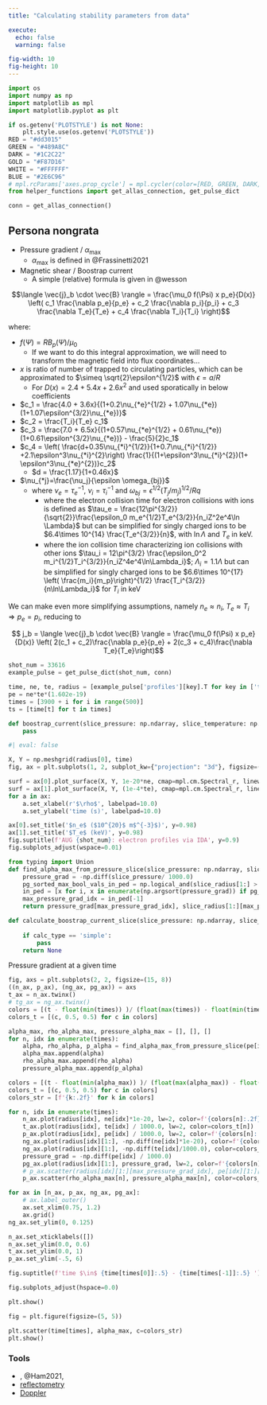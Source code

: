 ```yaml
---
title: "Calculating stability parameters from data"

execute: 
  echo: false
  warning: false

fig-width: 10 
fig-height: 10
---
```


```python
import os 
import numpy as np
import matplotlib as mpl
import matplotlib.pyplot as plt 

if os.getenv('PLOTSTYLE') is not None: 
    plt.style.use(os.getenv('PLOTSTYLE'))
RED = "#dd3015"
GREEN = "#489A8C"
DARK = "#1C2C22"
GOLD = "#F87D16"
WHITE = "#FFFFFF"
BLUE = "#2E6C96"
# mpl.rcParams['axes.prop_cycle'] = mpl.cycler(color=[RED, GREEN, DARK, GOLD, WHITE, BLUE]) 
from helper_functions import get_allas_connection, get_pulse_dict

conn = get_allas_connection()
```


## Persona nongrata

- Pressure gradient / $\alpha_{\text{max}}$
  - $\alpha_{\text{max}}$ is defined in @Frassinetti2021 
- Magnetic shear / Boostrap current 
  - A simple (relative) formula is given in @wesson

$$\langle \vec{j}_b \cdot \vec{B} \rangle = \frac{\mu_0 f(\Psi) x p_e}{D(x)} \left( c_1 \frac{\nabla p_e}{p_e} + c_2 \frac{\nabla p_i}{p_i}  + c_3 \frac{\nabla T_e}{T_e} + c_4 \frac{\nabla T_i}{T_i} \right)$$

where: 

-  $f(\Psi) = RB_p(\Psi) / \mu_0$
    - If we want to do this integral approximation, we will need to transform the magnetic field into flux coordinates...
- $x$ is ratio of number of trapped to circulating particles, which can be approximated to $\simeq \sqrt{2}\epsilon^{1/2}$ with $\epsilon=a/R$
  - For $D(x) = 2.4 + 5.4x + 2.6x^2$ and used sporatically in below coefficients
- $c_1 = \frac{4.0 + 3.6x}{(1+0.2\nu_{*e}^{1/2} + 1.07\nu_{*e})(1+1.07\epsilon^{3/2}\nu_{*e})}$
- $c_2 = \frac{T_i}{T_e} c_1$
- $c_3 = \frac{7.0 + 6.5x}{(1+0.57\nu_{*e}^{1/2} + 0.61\nu_{*e})(1+0.61\epsilon^{3/2}\nu_{*e})} - \frac{5}{2}c_1$
- $c_4 = \left( \frac{d+0.35\nu_{*i}^{1/2}}{1+0.7\nu_{*i}^{1/2}} +2.1\epsilon^3\nu_{*i}^{2}\right) \frac{1}{(1+\epsilon^3\nu_{*i}^{2})(1+ \epsilon^3\nu_{*e}^{2})}c_2$
  - $d = \frac{1.17}{1+0.46x}$
- $\nu_{*j}=\frac{\nu_j}{\epsilon \omega_{bj}}$
  - where $\nu_e = \tau_e^{-1}$, $\nu_i = \tau_i^{-1}$ and $\omega_{bj} = \epsilon^{1/2}(T_j/m_j)^{1/2} / Rq$
    - where the electron collision time for electron collisions with ions is defined as $\tau_e = \frac{12\pi^{3/2}}{\sqrt{2}}\frac{\epsilon_0 m_e^{1/2}T_e^{3/2}}{n_iZ^2e^4\ln \Lambda}$ but can be simplified for singly charged ions to be $6.4\times 10^{14} \frac{T_e^{3/2}}{n}$, with $\ln \Lambda$ and $T_e$ in keV.
    - where the ion collision time characterizing ion collisions with other ions $\tau_i = 12\pi^{3/2} \frac{\epsilon_0^2 m_i^{1/2}T_i^{3/2}}{n_iZ^4e^4\ln\Lambda_i}$; $\Lambda_i = 1.1\Lambda$ but can be simplified for singly charged ions to be $6.6\times 10^{17} \left( \frac{m_i}{m_p}\right)^{1/2} \frac{T_i^{3/2}}{n\ln\Lambda_i}$ for $T_i$ in keV

We can make even more simplifying assumptions, namely $n_e \approx n_i$, $T_e \approx T_i$ $\Rightarrow p_e = p_i$, reducing to 

$$ j_b = \langle \vec{j}_b \cdot \vec{B} \rangle = \frac{\mu_0 f(\Psi) x p_e}{D(x)} \left( 2(c_1 + c_2)\frac{\nabla p_e}{p_e} + 2(c_3 + c_4)\frac{\nabla T_e}{T_e}\right)$$

```python
shot_num = 33616
example_pulse = get_pulse_dict(shot_num, conn)

time, ne, te, radius = [example_pulse['profiles'][key].T for key in ['time', 'ne', 'Te','radius']]
pe = ne*te*(1.602e-19) 
times = [3900 + i for i in range(500)]
ts = [time[t] for t in times]
```

```python

def boostrap_current(slice_pressure: np.ndarray, slice_temperature: np.ndarray): 
    pass 
```
```python
#| eval: false

X, Y = np.meshgrid(radius[0], time)
fig, ax = plt.subplots(1, 2, subplot_kw={"projection": "3d"}, figsize=(20, 10))

surf = ax[0].plot_surface(X, Y, 1e-20*ne, cmap=mpl.cm.Spectral_r, linewidth=0)
surf = ax[1].plot_surface(X, Y, (1e-4*te), cmap=mpl.cm.Spectral_r, linewidth=0)
for a in ax: 
    a.set_xlabel(r'$\rho$', labelpad=10.0)
    a.set_ylabel('time (s)', labelpad=10.0)

ax[0].set_title('$n_e$ ($10^{20}$ m$^{-3}$)', y=0.98)
ax[1].set_title('$T_e$ (keV)', y=0.98)
fig.suptitle(f'AUG {shot_num}: electron profiles via IDA', y=0.9)
fig.subplots_adjust(wspace=0.01)
```

```python
from typing import Union
def find_alpha_max_from_pressure_slice(slice_pressure: np.ndarray, slice_radius: np.ndarray):
    pressure_grad = -np.diff(slice_pressure/ 1000.0)
    pg_sorted_max_bool_vals_in_ped = np.logical_and(slice_radius[1:] > 0.8, slice_radius[1:] < 1.1)[np.argsort(pressure_grad)]
    in_ped = [x for i, x in enumerate(np.argsort(pressure_grad)) if pg_sorted_max_bool_vals_in_ped[i]]
    max_pressure_grad_idx = in_ped[-1]
    return pressure_grad[max_pressure_grad_idx], slice_radius[1:][max_pressure_grad_idx], slice_pressure[1:][max_pressure_grad_idx]

def calculate_boostrap_current_slice(slice_pressure: np.ndarray, slice_temperature: np.ndarray, slice_radius: np.ndarray, total_current: float, toroidal_field: float, calc_type: str = 'simple'): 
    
    if calc_type == 'simple': 
        pass 
    return None
```
Pressure gradient at a given time
```python

fig, axs = plt.subplots(2, 2, figsize=(15, 8))
((n_ax, p_ax), (ng_ax, pg_ax)) = axs
t_ax = n_ax.twinx()
# tg_ax = ng_ax.twinx()
colors = [(t - float(min(times)) )/ (float(max(times)) - float(min(times))) for t in times]
colors_t = [(c, 0.5, 0.5) for c in colors]

alpha_max, rho_alpha_max, pressure_alpha_max = [], [], []
for n, idx in enumerate(times): 
    alpha, rho_alpha, p_alpha = find_alpha_max_from_pressure_slice(pe[idx], radius[idx])
    alpha_max.append(alpha)
    rho_alpha_max.append(rho_alpha)
    pressure_alpha_max.append(p_alpha)

colors = [(t - float(min(alpha_max)) )/ (float(max(alpha_max)) - float(min(alpha_max))) for t in alpha_max]
colors_t = [(c, 0.5, 0.5) for c in colors]
colors_str = [f'{k:.2f}' for k in colors]

for n, idx in enumerate(times): 
    n_ax.plot(radius[idx], ne[idx]*1e-20, lw=2, color=f'{colors[n]:.2f}') # 
    t_ax.plot(radius[idx], te[idx] / 1000.0, lw=2, color=colors_t[n])
    p_ax.plot(radius[idx], pe[idx] / 1000.0, lw=2, color=f'{colors[n]:.2f}')
    ng_ax.plot(radius[idx][1:], -np.diff(ne[idx]*1e-20), color=f'{colors[n]:.2f}')
    ng_ax.plot(radius[idx][1:], -np.diff(te[idx]/1000.0), color=colors_t[n])
    pressure_grad = -np.diff(pe[idx] / 1000.0)
    pg_ax.plot(radius[idx][1:], pressure_grad, lw=2, color=f'{colors[n]:.2f}')
    # p_ax.scatter(radius[idx][1:][max_pressure_grad_idx], pe[idx][1:][max_pressure_grad_idx] / 1000, lw=2, color=colors_t[n], zorder=10)
    p_ax.scatter(rho_alpha_max[n], pressure_alpha_max[n], color=colors_t[n], zorder=10)

for ax in [n_ax, p_ax, ng_ax, pg_ax]: 
    # ax.label_outer()
    ax.set_xlim(0.75, 1.2)
    ax.grid()
ng_ax.set_ylim(0, 0.125)

n_ax.set_xticklabels([])
n_ax.set_ylim(0.0, 0.6)
t_ax.set_ylim(0.0, 1)
p_ax.set_ylim(-.5, 6)

fig.suptitle(f'time $\in$ {time[times[0]]:.5} - {time[times[-1]]:.5} ')

fig.subplots_adjust(hspace=0.0)

plt.show()

fig = plt.figure(figsize=(5, 5)) 

plt.scatter(time[times], alpha_max, c=colors_str)
plt.show()
```
### Tools


- , @Ham2021, 
- [reflectometry](https://www.aug.ipp.mpg.de/foswiki/bin/view/Reflectometry/RFL)
- [Doppler](https://www.aug.ipp.mpg.de/aug/local/doppler/)